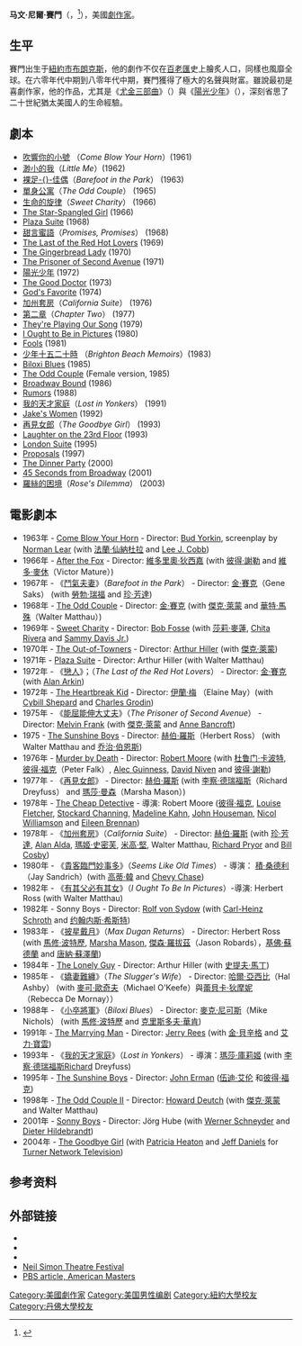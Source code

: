 {{Infobox writer
|name=尼尔·赛门<br>Neil Simon
|image=Neil Simon NYWTS.jpg
|birthdate=1927年7月4日
|birthplace=[[纽约|纽约]][[布朗克斯|布朗克斯]]
|deathdate=2018年8月26日
|deathplace=[[紐約-長老會醫院|纽约长老会医院]]
|nationality=美国
|occupation = 剧作家
|alma_mater = [[纽约大学|纽约大学]]<br>[[丹佛大学|丹佛大学]]
|period = 20世纪
|parents=Irving Simon<br>Mamie (Levy) Simon
|spouse = {{Plainlist|
*Joan Baim(1953～1973)<br>
*[[玛莎·曼森|玛莎·曼森]](1973～1983)<br>
*Diane Lander(1987～1988)、(1990～1998)<br>
*{{link-en|伊莱恩·乔伊斯|Elaine_Joyce}}(1999-)}}
|children = {{Plainlist|
* Nancy
* Ellen
*Bryn
}}
}}
{{noteTA
|G1=Movie
|G2=Show
}}
'''马文·尼爾·賽門'''（{{lang-en|'''Marvin Neil Simon'''}}，{{bd|1927年|7月4日|2018年|8月26日|catIdx=Simon, Marvin Neil}}<ref>{{Cite web |url=https://www.worldjournal.com/5840303/ |title=美國名劇作家尼爾賽門逝世 享壽91歲 |access-date=2018-08-27 |archive-url=https://web.archive.org/web/20180827075408/https://www.worldjournal.com/5840303/ |archive-date=2018-08-27 |dead-url=yes }}</ref>），美國[[劇作家|劇作家]]。

== 生平 ==
賽門出生于[[紐約市|紐約市]][[布朗克斯|布朗克斯]]，他的劇作不仅在[[百老匯|百老匯]]史上膾炙人口，同樣也風靡全球。在六零年代中期到八零年代中期，賽門獲得了極大的名聲與財富。雖說最初是喜劇作家，他的作品，尤其是《[[尤金三部曲|尤金三部曲]]》（{{lang|en|''Eugene Trilogy''}}）與《[[陽光少年|陽光少年]]》（{{lang|en|''The Sunshine Boys''}}），深刻省思了二十世紀猶太美國人的生命經驗。

==劇本==
*[[吹響你的小號|吹響你的小號]] （''Come Blow Your Horn''）(1961)
*[[渺小的我|渺小的我]]（''Little Me''）(1962)
*[[裸足佳偶_(戲劇)|裸足-{}-佳偶]]（''Barefoot in the Park''） (1963)
*[[單身公寓|單身公寓]]（''The Odd Couple''） (1965)
*[[生命的旋律|生命的旋律]]（''Sweet Charity''） (1966)
*[[The_Star-Spangled_Girl|The Star-Spangled Girl]] (1966)
*[[Plaza_Suite|Plaza Suite]] (1968)
*[[甜言蜜語|甜言蜜語]]（''Promises, Promises''） (1968)
*[[The_Last_of_the_Red_Hot_Lovers|The Last of the Red Hot Lovers]] (1969)
*[[The_Gingerbread_Lady|The Gingerbread Lady]] (1970)
*[[The_Prisoner_of_Second_Avenue|The Prisoner of Second Avenue]] (1971)
*[[陽光少年|陽光少年]] (1972)
*[[The_Good_Doctor_(play)|The Good Doctor]] (1973)
*[[God's_Favorite|God's Favorite]] (1974)
*[[加州套房|加州套房]]（''California Suite''） (1976)
*[[第二章|第二章]]（''Chapter Two''） (1977)
*[[They're_Playing_Our_Song|They're Playing Our Song]] (1979)
*[[I_Ought_to_Be_in_Pictures|I Ought to Be in Pictures]] (1980)
*[[Fools_(play)|Fools]] (1981)
*[[少年十五二十時|少年十五二十時]] （''Brighton Beach Memoirs''）(1983) 
*[[Biloxi_Blues|Biloxi Blues]] (1985)
*[[The_Odd_Couple|The Odd Couple]] (Female version, 1985)
*[[Broadway_Bound|Broadway Bound]] (1986)
*[[Rumors|Rumors]] (1988)
*[[我的天才家庭|我的天才家庭]]（''Lost in Yonkers''） (1991)
*[[Jake's_Women|Jake's Women]] (1992)
*[[再見女郎|再見女郎]]（''The Goodbye Girl''） (1993) 
*[[Laughter_on_the_23rd_Floor|Laughter on the 23rd Floor]] (1993)
*[[London_Suite|London Suite]] (1995)
*[[Proposals_(play)|Proposals]] (1997)
*[[The_Dinner_Party_(play)|The Dinner Party]] (2000)
*[[45_Seconds_from_Broadway|45 Seconds from Broadway]] (2001)
*[[羅絲的困境|羅絲的困境]]（''Rose's Dilemma''） (2003)

==電影劇本==
*1963年 - [[Come_Blow_Your_Horn|Come Blow Your Horn]] - Director: [[Bud_Yorkin|Bud Yorkin]], screenplay by [[Norman_Lear|Norman Lear]] (with [[法蘭·仙納杜拉|法蘭·仙納杜拉]] and [[Lee_J._Cobb|Lee J. Cobb]])
*1966年 - [[After_the_Fox|After the Fox]] - Director: [[維多里奧·狄西嘉|維多里奧·狄西嘉]] (with [[彼得·謝勒|彼得·謝勒]] and [[維多·麥休|維多·麥休]]（Victor Mature）)
*1967年 - 《[[鬥氣夫妻|鬥氣夫妻]]》（''Barefoot in the Park''） - Director: [[金·賽克|金·賽克]]（Gene Saks） (with [[勞勃·瑞福|勞勃·瑞福]] and [[珍·芳達|珍·芳達]])
*1968年 - [[The_Odd_Couple_(film)|The Odd Couple]] - Director: [[金·賽克|金·賽克]] (with [[傑克·萊蒙|傑克·萊蒙]] and [[華特·馬殊|華特·馬殊]]（Walter Matthau）)
*1969年 - [[Sweet_Charity_(film)|Sweet Charity]] - Director: [[Bob_Fosse|Bob Fosse]] (with [[莎莉·麥蓮|莎莉·麥蓮]], [[Chita_Rivera|Chita Rivera]] and [[Sammy_Davis_Jr.|Sammy Davis Jr.]])
*1970年 - [[The_Out-of-Towners_(1970_film)|The Out-of-Towners]] - Director: [[Arthur_Hiller|Arthur Hiller]] (with [[傑克·萊蒙|傑克·萊蒙]])
*1971年 - [[Plaza_Suite|Plaza Suite]] - Director: Arthur Hiller (with Walter Matthau)
*1972年 - 《[[戀人|戀人]]》；（''The Last of the Red Hot Lovers''） - Director: [[金·賽克|金·賽克]] (with [[Alan_Arkin|Alan Arkin]])
*1972年 - [[The_Heartbreak_Kid_(1972_film)|The Heartbreak Kid]] - Director: [[伊蘭·梅|伊蘭·梅]] （Elaine May）(with [[Cybill_Shepard|Cybill Shepard]] and [[Charles_Grodin|Charles Grodin]])
*1975年 - 《[[能屈能伸大丈夫|能屈能伸大丈夫]]》（''The Prisoner of Second Avenue''） - Director: [[Melvin_Frank|Melvin Frank]] (with [[傑克·萊蒙|傑克·萊蒙]] and [[Anne_Bancroft|Anne Bancroft]])
*1975 - [[The_Sunshine_Boys|The Sunshine Boys]] - Director: [[赫伯·羅斯|赫伯·羅斯]]（Herbert Ross） (with Walter Matthau and [[乔治·伯恩斯|乔治·伯恩斯]])
*1976年 - [[Murder_by_Death|Murder by Death]] - Director: [[Robert_Moore_(director)|Robert Moore]] (with [[杜鲁门·卡波特|杜鲁门·卡波特]], [[彼得·福克|彼得·福克]]（Peter Falk）, [[Alec_Guinness|Alec Guinness]], [[David_Niven|David Niven]] and [[彼得·謝勒|彼得·謝勒]])
*1977年 - 《[[再見女郎|再見女郎]]》 - Director: [[赫伯·羅斯|赫伯·羅斯]] (with [[李察·德瑞福斯|李察·德瑞福斯]]（Richard Dreyfuss） and [[瑪莎·曼森|瑪莎·曼森]]（Marsha Mason）)
*1978年 - [[The_Cheap_Detective|The Cheap Detective]] - 導演: Robert Moore ([[彼得·福克|彼得·福克]], [[Louise_Fletcher|Louise Fletcher]], [[Stockard_Channing|Stockard Channing]], [[Madeline_Kahn|Madeline Kahn]], [[John_Houseman|John Houseman]], [[Nicol_Williamson|Nicol Williamson]] and [[Eileen_Brennan|Eileen Brennan]])
*1978年 - 《[[加州套房|加州套房]]》（''California Suite''） - Director: [[赫伯·羅斯|赫伯·羅斯]] (with [[珍·芳達|珍·芳達]], [[Alan_Alda|Alan Alda]], [[瑪姬·史密芙|瑪姬·史密芙]], [[米高·堅|米高·堅]], Walter Matthau, [[Richard_Pryor|Richard Pryor]] and [[Bill_Cosby|Bill Cosby]])
*1980年 - 《[[貴客臨門妙事多|貴客臨門妙事多]]》（''Seems Like Old Times''） - 導演： [[積·桑德利|積·桑德利]] （Jay Sandrich）(with [[高蒂·韓|高蒂·韓]] and [[Chevy_Chase|Chevy Chase]])
*1982年 - 《[[有其父必有其女|有其父必有其女]]》（''I Ought To Be In Pictures''）-導演: Herbert Ross (with Walter Matthau)
*1982年 - Sonny Boys - Director: [[Rolf_von_Sydow|Rolf von Sydow]] (with [[Carl-Heinz_Schroth|Carl-Heinz Schroth]] and [[约翰内斯·希斯特|约翰内斯·希斯特]])
*1983年 - 《[[披星戴月|披星戴月]]》（''Max Dugan Returns''） - Director: Herbert Ross (with [[馬修·波特歷|馬修·波特歷]], [[Marsha_Mason|Marsha Mason]], [[傑森·羅拔茲|傑森·羅拔茲]]（Jason Robards），[[基佛·蘇德蘭|基佛·蘇德蘭]] and [[唐納·蘇澤蘭|唐納·蘇澤蘭]])
*1984年 - [[The_Lonely_Guy|The Lonely Guy]] - Director: Arthur Hiller (with [[史提夫·馬丁|史提夫·馬丁]])
*1985年 - 《[[嬌妻難纏|嬌妻難纏]]》（''The Slugger's Wife''） - Director: [[哈爾·亞西比|哈爾·亞西比]]（Hal Ashby） (with [[麥可·歐奇夫|麥可·歐奇夫]]（Michael O'Keefe）與[[蕾貝卡·狄摩妮|蕾貝卡·狄摩妮]]（Rebecca De Mornay））
*1988年 - 《[[小卒將軍|小卒將軍]]》（''Biloxi Blues''） - Director: [[麥克·尼可斯|麥克·尼可斯]]（Mike Nichols） (with [[馬修·波特歷|馬修·波特歷]] and [[克里斯多夫·華肯|克里斯多夫·華肯]])
*1991年 - [[The_Marrying_Man|The Marrying Man]] - Director: [[Jerry_Rees|Jerry Rees]] (with [[金·貝辛格|金·貝辛格]] and [[艾力·寶雲|艾力·寶雲]])
*1993年 - 《[[我的天才家庭|我的天才家庭]]》（''Lost in Yonkers''） - 導演：[[瑪莎·庫莉姬|瑪莎·庫莉姬]] (with [[李察·德瑞福斯|李察·德瑞福斯]]Richard Dreyfuss)
*1995年 - [[The_Sunshine_Boys|The Sunshine Boys]] - Director: [[John_Erman|John Erman]] ([[伍迪·艾伦|伍迪·艾伦]] 和[[彼得·福克|彼得·福克]])
*1998年 - [[The_Odd_Couple_II|The Odd Couple II]] - Director: [[Howard_Deutch|Howard Deutch]] (with [[傑克·萊蒙|傑克·萊蒙]] and Walter Matthau)
*2001年 - [[Sonny_Boys|Sonny Boys]] - Director: Jörg Hube (with [[Werner_Schneyder|Werner Schneyder]] and [[Dieter_Hildebrandt|Dieter Hildebrandt]])
*2004年 - [[The_Goodbye_Girl|The Goodbye Girl]] (with [[Patricia_Heaton|Patricia Heaton]] and [[Jeff_Daniels|Jeff Daniels]] for [[Turner_Network_Television|Turner Network Television]])

== 参考资料 ==
{{reflist}}

==外部链接==
*{{ibdb name|id=7879|name=Neil Simon}}
*{{imdb name|id=0800319|name=Neil Simon}}
*{{dmoz|Arts/Literature/Drama/20th_Century/Simon,_Neil/|Neil Simon}}
* [http://www.simonfest.org Neil Simon Theatre Festival] {{Wayback|url=http://www.simonfest.org/ |date=20200306095308 }}
*[http://www.pbs.org/wnet/americanmasters/database/simon_n.html PBS article, American Masters] {{Wayback|url=http://www.pbs.org/wnet/americanmasters/database/simon_n.html |date=20080617032018 }}
{{20世纪90年代肯尼迪中心荣誉奖}}
{{金球奖最佳剧本}}
{{Authority control}}
{{DEFAULTSORT:Simon, Neil}}
[[Category:美國劇作家|Category:美國劇作家]]
[[Category:美国男性编剧|Category:美国男性编剧]]
[[Category:紐約大學校友|Category:紐約大學校友]]
[[Category:丹佛大學校友|Category:丹佛大學校友]]